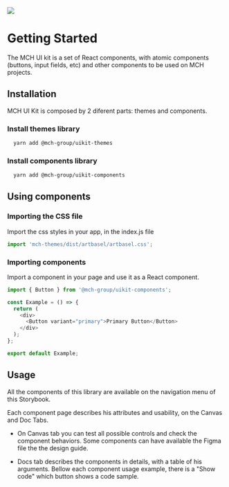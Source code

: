 <!--- GettingStarted.stories.mdx --->


<Meta title="Introduction/Getting Started" />

<img src="/artbasel_design.png" />

# Getting Started

The MCH UI kit is a set of React components, with atomic components (buttons, input fields, etc) and other components to be used on MCH projects.

## Installation

MCH UI Kit is composed by 2 diferent parts: themes and components.

### Install themes library

```bash
  yarn add @mch-group/uikit-themes
```

### Install components library

```bash
  yarn add @mch-group/uikit-components
```

## Using components

### Importing the CSS file

Import the css styles in your app, in the index.js file

```javascript
import 'mch-themes/dist/artbasel/artbasel.css';
```

### Importing components

Import a component in your page and use it as a React component.

```javascript
import { Button } from '@mch-group/uikit-components';

const Example = () => {
  return (
    <div>
      <Button variant="primary">Primary Button</Button>
    </div>
  );
};

export default Example;
```

## Usage

All the components of this library are available on the navigation menu of this Storybook.

Each component page describes his attributes and usability, on the Canvas and Doc Tabs.

- On Canvas tab you can test all possible controls and check the component behaviors. Some components can have available the Figma file the the design guide.

- Docs tab describes the components in details, with a table of his arguments. Bellow each component usage example, there is a "Show code" which button shows a code sample.

<BuildDate />
